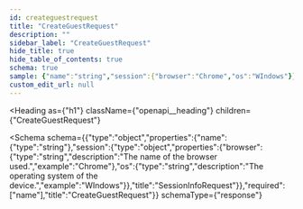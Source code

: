 ```yaml
---
id: createguestrequest
title: "CreateGuestRequest"
description: ""
sidebar_label: "CreateGuestRequest"
hide_title: true
hide_table_of_contents: true
schema: true
sample: {"name":"string","session":{"browser":"Chrome","os":"WIndows"}}
custom_edit_url: null
---
```



<Heading
  as={"h1"}
  className={"openapi__heading"}
  children={"CreateGuestRequest"}
>
</Heading>





<Schema
  schema={{"type":"object","properties":{"name":{"type":"string"},"session":{"type":"object","properties":{"browser":{"type":"string","description":"The name of the browser used.","example":"Chrome"},"os":{"type":"string","description":"The operating system of the device.","example":"WIndows"}},"title":"SessionInfoRequest"}},"required":["name"],"title":"CreateGuestRequest"}}
  schemaType={"response"}
>
  
</Schema>
            
